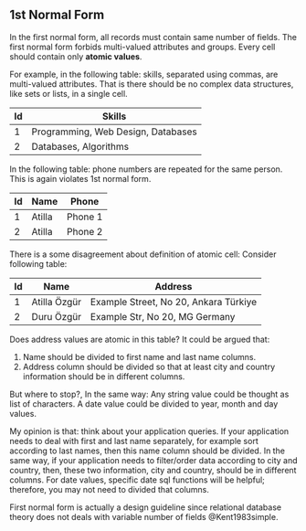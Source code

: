 ## 1st Normal Form

In the first normal form, all records must contain same number of fields.
The first normal form forbids multi-valued attributes and groups.
Every cell should contain only **atomic values**.

For example, in the following table: skills, separated using commas, are multi-valued attributes. 
That is there should be no complex data structures, like sets or lists, in a single cell.


| Id | Skills                             |
|----|------------------------------------|
| 1  | Programming, Web Design, Databases |
| 2  | Databases, Algorithms              |

In the following table: phone numbers are repeated for the same person.
This is again violates 1st normal form.

| Id | Name   | Phone   |
|----|--------|---------|
| 1  | Atilla | Phone 1 |
| 2  | Atilla | Phone 2 |




There is a some disagreement about definition of atomic cell:
Consider following table:


| Id | Name   | Address                               |
|----|--------|---------------------------------------|
| 1  | Atilla Özgür | Example Street, No 20, Ankara Türkiye |
| 2  | Duru Özgür  | Example Str, No 20, MG Germany        |

Does address values are atomic in this table?
It could be argued that:

1. Name should be divided to first name and last name columns.
2. Address column should be divided so that at least city and country information should be in different columns.

But where to stop?,
In the same way: Any string value could be thought as list of characters.
A date value could be divided to year, month and day values.

My opinion is that: think about your application queries.
If your application needs to deal with first and last name separately, for example sort according to last names, then this name column should be divided.
In the same way, if your application needs to filter/order data according to city and country, then, these two information, city and country, should be in different columns.
For date values, specific date sql functions will be helpful; therefore, you may not need to divided that columns.


First normal form is actually a design guideline since relational database theory does not deals with variable number of fields  @Kent1983simple.
